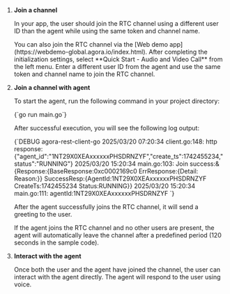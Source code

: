 
1. **Join a channel**

    In your app, the user should join the RTC channel using a different user ID than the agent while using the same token and channel name.

    <Admonition info="info" type="info">
    You can also join the RTC channel via the [Web demo app](https://webdemo-global.agora.io/index.html). After completing the initialization settings, select **Quick Start - Audio and Video Call** from the left menu. Enter a different user ID from the agent and use the same token and channel name to join the RTC channel.
    </Admonition>

1. **Join a channel with agent**

    To start the agent, run the following command in your project directory:

    <CodeBlock language="bash" showLineNumbers>
    {`go run main.go`}
    </CodeBlock>

    After successful execution, you will see the following log output:

    <CodeBlock language="bash" showLineNumbers>
    {`DEBUG agora-rest-client-go 2025/03/20 07:20:34 client.go:148: http response:{"agent_id":"1NT29X0XEAxxxxxxPHSDRNZYF","create_ts":1742455234,"status":"RUNNING"}
    2025/03/20 15:20:34 main.go:103: Join success:&{Response:{BaseResponse:0xc0002169c0 ErrResponse:{Detail: Reason:}} SuccessResp:{AgentId:1NT29X0XEAxxxxxxPHSDRNZYF CreateTs:1742455234 Status:RUNNING}}
    2025/03/20 15:20:34 main.go:111: agentId:1NT29X0XEAxxxxxxPHSDRNZYF
    `}
    </CodeBlock>

    After the agent successfully joins the RTC channel, it will send a greeting to the user.

    <Admonition type="info" info="info">
    If the agent joins the RTC channel and no other users are present, the agent will automatically leave the channel after a predefined period (120 seconds in the sample code).
    </Admonition>

1. **Interact with the agent**

    Once both the user and the agent have joined the channel, the user can interact with the agent directly. The agent will respond to the user using voice.


